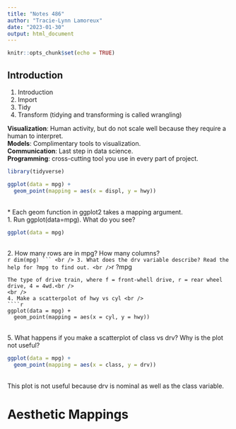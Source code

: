 ```yaml
---
title: "Notes 486"
author: "Tracie-Lynn Lamoreux"
date: "2023-01-30"
output: html_document
---
```


```r
knitr::opts_chunk$set(echo = TRUE)
```

## Introduction
1. Introduction
2. Import
3. Tidy 
4. Transform (tidying and transforming is called wrangling) 

**Visualization**: Human activity, but do not scale well because they require a human to interpret. <br />
**Models**: Complimentary tools to visualization. <br />
**Communication**: Last step in data science. <br />
**Programming**: cross-cutting tool you use in every part of project. <br />



```r
library(tidyverse)
```
```r
ggplot(data = mpg) +
  geom_point(mapping = aes(x = displ, y = hwy))
```
<br />
* Each geom function in ggplot2 takes a mapping argument. <br />
1. Run ggplot(data=mpg). What do you see? <br />
```r
ggplot(data = mpg)
```
<br /> 2. How many rows are in mpg? How many columns? <br />
````r
dim(mpg)
```
<br /> 3. What does the drv variable describe? Read the help for ?mpg to find out. <br />
````r
?mpg
```
The type of drive train, where f = front-whell drive, r = rear wheel drive, 4 = 4wd.<br /> 
<br />
4. Make a scatterpolot of hwy vs cyl <br />
````r
ggplot(data = mpg) +
  geom_point(mapping = aes(x = cyl, y = hwy))
```
<br /> 5. What happens if you make a scatterplot of class vs drv? Why is the plot not useful? <br />
```r
ggplot(data = mpg) +
  geom_point(mapping = aes(x = class, y = drv))
```
<br />This plot is not useful because drv is nominal as well as the class variable.


# Aesthetic Mappings


